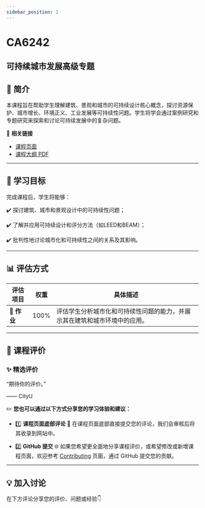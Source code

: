```yaml
---
sidebar_position: 1
---
```


# CA6242
## 可持续城市发展高级专题

## **📘 简介**
本课程旨在帮助学生理解建筑、景观和城市的可持续设计核心概念，探讨资源保护、城市增长、环境正义、工业发展等可持续性问题。学生将学会通过案例研究和专题研究来探索和讨论可持续发展中的复杂问题。

🔗 **相关链接**
- [课程页面](https://www.cityu.edu.hk/catalogue/pg/202526/course/CA6242.htm)
- [课程大纲 PDF](https://www.cityu.edu.hk/catalogue/pg/202526/course/CA6242.pdf)

---

## **🎯 学习目标**

完成课程后，学生将能够：

✔️ 探讨建筑、城市和景观设计中的可持续性问题；

✔️ 了解并应用可持续设计和评分方法（如LEED和BEAM）；

✔️ 批判性地讨论城市化和可持续性之间的关系及其影响。

---

## **📊 评估方式**

| **评估项目**          | **权重** | **具体描述**                                                                                       |
|----------------------|---------|---------------------------------------------------------------------------------------------------|
| **📝 作业**           | 100%    | 评估学生分析城市化和可持续性问题的能力，并展示其在建筑和城市环境中的应用。                             |

---

## **💬 课程评价**

### ✨ **精选评价**
<div className={commentStyles.commentBox}>
    <p className={commentStyles.commentText}>
        “期待你的评价。”
    </p>
    <p className={commentStyles.commentAuthor}>—— CityU</p>
</div>

✏️ **您也可以通过以下方式分享您的学习体验和建议：**

- 1️⃣ **课程页面底部评论**
💬 在课程页面底部直接提交您的评论，我们会审核后将其收录到网站中。

- 2️⃣ **GitHub 提交**
🌐 如果您希望更全面地分享课程评价，或希望修改或新增课程页面，欢迎参考 [Contributing](/contributing) 页面，通过 GitHub 提交您的贡献。

---

## **💡 加入讨论**

在下方评论分享您的评价、问题或经验👇
<Utterances />